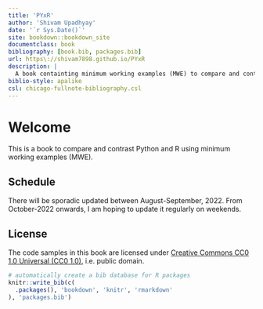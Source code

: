 ```yaml
--- 
title: 'PYxR'
author: 'Shivam Upadhyay'
date: '`r Sys.Date()`'
site: bookdown::bookdown_site
documentclass: book
bibliography: [book.bib, packages.bib]
url: https\://shivam7898.github.io/PYxR
description: |
  A book containting minimum working examples (MWE) to compare and contrast Python and R.
biblio-style: apalike
csl: chicago-fullnote-bibliography.csl
---
```


# Welcome {.unnumbered}

This is a book to compare and contrast Python and R using minimum working examples (MWE). 

## Schedule {.unnumbered}

There will be sporadic updated between August-September, 2022. From October-2022 onwards, I am hoping to update it regularly on weekends. 

## License {.unnumbered}

The code samples in this book are licensed under [Creative Commons CC0 1.0 Universal (CC0 1.0)](https://creativecommons.org/publicdomain/zero/1.0/), i.e. public domain.

```r
# automatically create a bib database for R packages
knitr::write_bib(c(
  .packages(), 'bookdown', 'knitr', 'rmarkdown'
), 'packages.bib')
```

